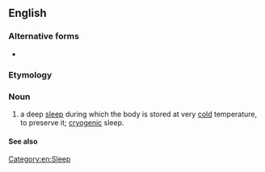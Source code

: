 {{also|cold sleep}}
==English==

===Alternative forms===
* {{alter|en|cold sleep}}

===Etymology===
{{compound|en|cold|sleep}}

===Noun===
{{en-noun|-}}

# a deep [[sleep]] during which the body is stored at very [[cold]] temperature, to preserve it; [[cryogenic]] sleep.

====See also====
{{col3|en|
|hibernation
|aestivation
|torpor
|comatose
|[[vegetative]] state
|catatonic
|[[cryogenic]] state
|suspended animation
|hypersleep
}}

[[Category:en:Sleep]]